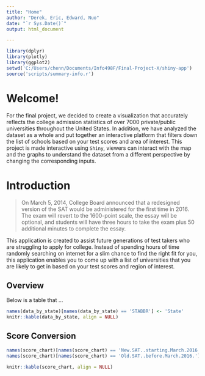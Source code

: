 ```yaml
---
title: "Home"
author: "Derek, Eric, Edward, Nuo"
date: "`r Sys.Date()`"
output: html_document

---
```


```r
library(dplyr)
library(plotly)
library(ggplot2)
setwd('C:/Users/chenn/Documents/Info498F/Final-Project-X/shiny-app')
source('scripts/summary-info.r')


```

Welcome!
========

For the final project, we decided to create a visualization that accurately reflects the college admission statistics of over 7000 private/public universities throughout the United States. In addition, we have analyzed the dataset as a whole and put together an interactive platform that filters down the list of schools based on your test scores and area of interest. This project is made interactive using `Shiny`, viewers can interact with the map and the graphs to understand the dataset from a different perspective by changing the corresponding inputs.

# Introduction

> On March 5, 2014, College Board announced that a redesigned version of the SAT would be administered for the first time in 2016. The exam will revert to the 1600-point scale, the essay will be optional, and students will have three hours to take the exam plus 50 additional minutes to complete the essay. 

This application is created to assist future generations of test takers who are struggling to apply for college. Instead of spending hours of time randomly searching on internet for a slim chance to find the right fit for you, this application enables you to come up with a list of universities that you are likely to get in based on your test scores and region of interest.  


## Overview
Below is a table that ...

```r
names(data_by_state)[names(data_by_state) == 'STABBR'] <- 'State'
knitr::kable(data_by_state, align = NULL)
```


## Score Conversion 

```r
names(score_chart)[names(score_chart) == 'New.SAT..starting.March.2016.'] <- 'New SAT Score'
names(score_chart)[names(score_chart) == 'Old.SAT..before.March.2016.'] <- 'Old SAT Score'

knitr::kable(score_chart, align = NULL)

```
